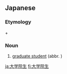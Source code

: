 ==Japanese==
{{ja-kanjitab|だい|がく|いん|せい|yomi=on}}

===Etymology===
{{m|ja|大学院||graduate school|tr=daigakuin}} + {{m|ja|生||life, student|tr=sei}}

===Noun===
{{ja-noun|だいがくいんせい}}

# {{lb|ja|education|sort=たいがくいんせい'}} [[graduate student]] (abbr. {{l|ja|院生}})

[[ja:大学院生]]
[[fi:大学院生]]
